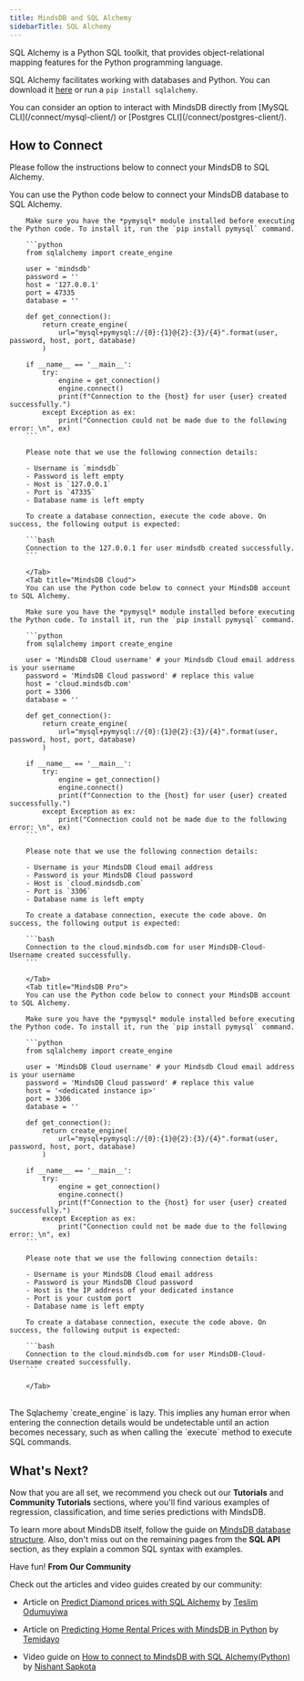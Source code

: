 ```yaml
---
title: MindsDB and SQL Alchemy
sidebarTitle: SQL Alchemy
---
```


SQL Alchemy is a Python SQL toolkit, that provides object-relational mapping features for the Python programming language.

SQL Alchemy facilitates working with databases and Python. You can download it [here](https://www.sqlalchemy.org/) or run a `pip install sqlalchemy`.

<Tip>
You can consider an option to interact with MindsDB directly from [MySQL CLI](/connect/mysql-client/) or [Postgres CLI](/connect/postgres-client/).
</Tip>

## How to Connect

Please follow the instructions below to connect your MindsDB to SQL Alchemy.

<Tabs>
        <Tab title="Local MindsDB">
        You can use the Python code below to connect your MindsDB database to SQL Alchemy.

        Make sure you have the *pymysql* module installed before executing the Python code. To install it, run the `pip install pymysql` command.

        ```python
        from sqlalchemy import create_engine

        user = 'mindsdb'
        password = ''
        host = '127.0.0.1'
        port = 47335
        database = ''

        def get_connection():
            return create_engine(
                url="mysql+pymysql://{0}:{1}@{2}:{3}/{4}".format(user, password, host, port, database)
            )

        if __name__ == '__main__':
            try:
                engine = get_connection()
                engine.connect()
                print(f"Connection to the {host} for user {user} created successfully.")
            except Exception as ex:
                print("Connection could not be made due to the following error: \n", ex)
        ```

        Please note that we use the following connection details:

        - Username is `mindsdb`
        - Password is left empty
        - Host is `127.0.0.1`
        - Port is `47335`
        - Database name is left empty

        To create a database connection, execute the code above. On success, the following output is expected:

        ```bash
        Connection to the 127.0.0.1 for user mindsdb created successfully.
        ```

        </Tab>
        <Tab title="MindsDB Cloud">
        You can use the Python code below to connect your MindsDB account to SQL Alchemy.

        Make sure you have the *pymysql* module installed before executing the Python code. To install it, run the `pip install pymysql` command.

        ```python
        from sqlalchemy import create_engine

        user = 'MindsDB Cloud username' # your Mindsdb Cloud email address is your username
        password = 'MindsDB Cloud password' # replace this value
        host = 'cloud.mindsdb.com'
        port = 3306
        database = ''

        def get_connection():
            return create_engine(
                url="mysql+pymysql://{0}:{1}@{2}:{3}/{4}".format(user, password, host, port, database)
            )

        if __name__ == '__main__':
            try:
                engine = get_connection()
                engine.connect()
                print(f"Connection to the {host} for user {user} created successfully.")
            except Exception as ex:
                print("Connection could not be made due to the following error: \n", ex)
        ```

        Please note that we use the following connection details:

        - Username is your MindsDB Cloud email address
        - Password is your MindsDB Cloud password
        - Host is `cloud.mindsdb.com`
        - Port is `3306`
        - Database name is left empty

        To create a database connection, execute the code above. On success, the following output is expected:

        ```bash
        Connection to the cloud.mindsdb.com for user MindsDB-Cloud-Username created successfully.
        ```

        </Tab>
        <Tab title="MindsDB Pro">
        You can use the Python code below to connect your MindsDB account to SQL Alchemy.

        Make sure you have the *pymysql* module installed before executing the Python code. To install it, run the `pip install pymysql` command.

        ```python
        from sqlalchemy import create_engine

        user = 'MindsDB Cloud username' # your Mindsdb Cloud email address is your username
        password = 'MindsDB Cloud password' # replace this value
        host = '<dedicated instance ip>'
        port = 3306
        database = ''

        def get_connection():
            return create_engine(
                url="mysql+pymysql://{0}:{1}@{2}:{3}/{4}".format(user, password, host, port, database)
            )

        if __name__ == '__main__':
            try:
                engine = get_connection()
                engine.connect()
                print(f"Connection to the {host} for user {user} created successfully.")
            except Exception as ex:
                print("Connection could not be made due to the following error: \n", ex)
        ```

        Please note that we use the following connection details:

        - Username is your MindsDB Cloud email address
        - Password is your MindsDB Cloud password
        - Host is the IP address of your dedicated instance
        - Port is your custom port
        - Database name is left empty

        To create a database connection, execute the code above. On success, the following output is expected:

        ```bash
        Connection to the cloud.mindsdb.com for user MindsDB-Cloud-Username created successfully.
        ```

        </Tab>      
</Tabs>

<br />


<Note>
  The Sqlachemy `create_engine` is lazy. This implies any human error when
  entering the connection details would be undetectable until an action becomes
  necessary, such as when calling the `execute` method to execute SQL commands.
</Note>

## What's Next?

Now that you are all set, we recommend you check out our **Tutorials** and
**Community Tutorials** sections, where you'll find various examples of
regression, classification, and time series predictions with MindsDB.

To learn more about MindsDB itself, follow the guide on
[MindsDB database structure](/sql/table-structure/). Also, don't miss out on the
remaining pages from the **SQL API** section, as they explain a common SQL
syntax with examples.

Have fun!
<Tip>
**From Our Community**

Check out the articles and video guides created by our community:

- Article on [Predict Diamond prices with SQL Alchemy](https://dev.to/tesprogram/predict-diamond-prices-with-sql-alchemy-and-mindsdb-b4e)
  by [Teslim Odumuyiwa](https://github.com/Tes-program)

- Article on [Predicting Home Rental Prices with MindsDB in Python](https://curiousprogrammer.hashnode.dev/predicting-home-rental-prices-with-mindsdb-in-python)
  by [Temidayo](https://hashnode.com/@Temicoder)

- Video guide on [How to connect to MindsDB with SQL Alchemy(Python)](https://www.youtube.com/watch?v=pYR83QTyOQA)
  by [Nishant Sapkota](https://github.com/thenishantsapkota)
</Tip>
